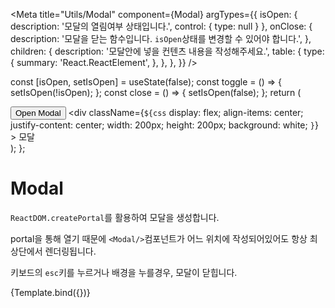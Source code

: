 
<Meta
  title="Utils/Modal"
  component={Modal}
  argTypes={{
    isOpen: { description: '모달의 열림여부 상태입니다.', control: { type: null } },
    onClose: {
      description: '모달을 닫는 함수입니다. `isOpen`상태를 변경할 수 있어야 합니다.',
    },
    children: {
      description: '모달안에 넣을 컨텐츠 내용을 작성해주세요.',
      table: {
        type: {
          summary: 'React.ReactElement',
        },
      },
    },
  }}
/>

  const [isOpen, setIsOpen] = useState(false);
  const toggle = () => {
    setIsOpen(!isOpen);
  };
  const close = () => {
    setIsOpen(false);
  };
  return (
    <div>
      <Button onClick={toggle}>Open Modal</Button>
      <Modal isOpen={isOpen} onClose={close}>
        <div
          className={`${css`
            display: flex;
            align-items: center;
            justify-content: center;
            width: 200px;
            height: 200px;
            background: white;
          `}`}
        >
          모달
        </div>
      </Modal>
    </div>
  );
};

# Modal

`ReactDOM.createPortal`를 활용하여 모달을 생성합니다.

portal을 통해 열기 때문에 `<Modal/>`컴포넌트가 어느 위치에 작성되어있어도 항상 최상단에서 렌더링됩니다.

키보드의 `esc`키를 누르거나 배경을 누를경우, 모달이 닫힙니다.

<Canvas>
  <Story name="default">{Template.bind({})}</Story>
</Canvas>

<ArgsTable story="default" />
